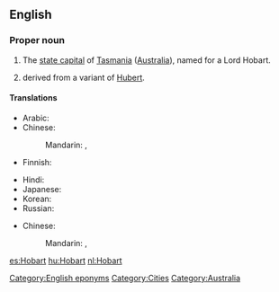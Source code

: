 ==English==
{{wikipedia}}

===Proper noun===
{{en-proper noun}}

# The [[state capital]] of [[Tasmania]] ([[Australia]]), named for a Lord Hobart.
# {{surname|[[patronymic]] English|from=given names|dot=}} derived from a variant of [[Hubert]].

====Translations====
{{trans-top|capital of Tasmania}}
* Arabic: {{t|ar|هوبارت|m|tr=hubart}}
* Chinese:
*: Mandarin: {{t-|cmn|霍巴特|tr=Huòbātè|sc=Hani}},  {{t-|cmn|荷巴特|tr=Hébātè|sc=Hani}}
* Finnish: {{t-|fi|Hobart}}
{{trans-mid}}
* Hindi: {{t|hi|होबार्ट|tr=hōbārṭ|sc=Deva}}
* Japanese: {{t|ja|ホバート|tr=Hobāto}}
* Korean: {{t|ko|호바트|tr=Hobateu|sc=Kore}}
* Russian: {{t|ru|Хобарт|m|tr=Xóbart}}
{{trans-bottom}}

{{trans-top|surname}}
* Chinese:
*: Mandarin: {{t-|cmn|霍巴特|tr=Huòbātè|sc=Hani}},  {{t-|cmn|荷巴特|tr=Hébātè|sc=Hani}}
{{trans-mid}}
{{trans-bottom}}

[[Category:English eponyms]]
[[Category:Cities]]
[[Category:Australia]]

[[es:Hobart]]
[[hu:Hobart]]
[[nl:Hobart]]